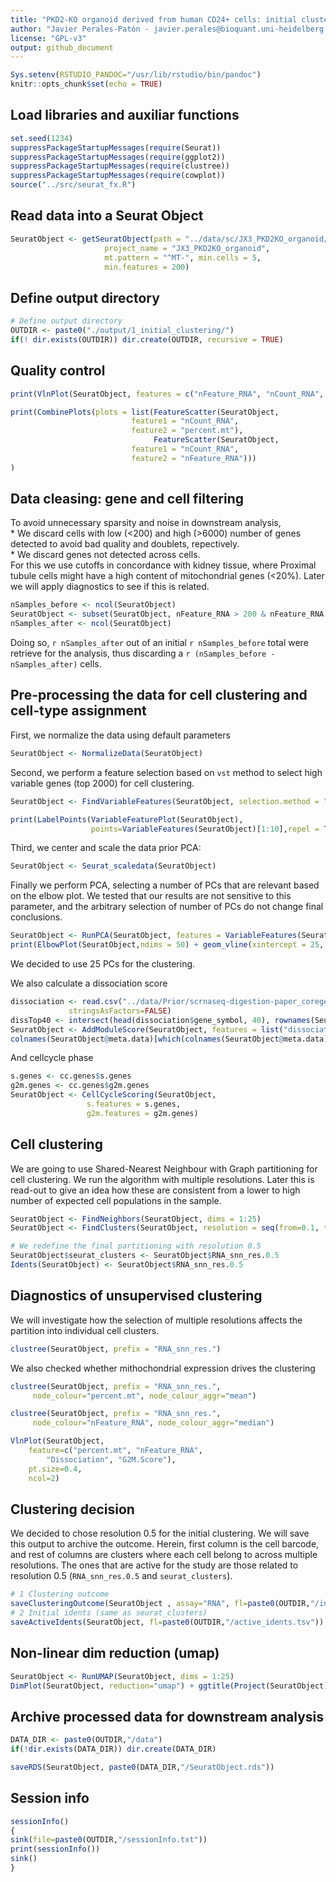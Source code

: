 ```yaml
---
title: "PKD2-KO organoid derived from human CD24+ cells: initial clustering"
author: "Javier Perales-Patón - javier.perales@bioquant.uni-heidelberg.de - ORCID: 0000-0003-0780-6683" 
license: "GPL-v3"
output: github_document
---
```


```r
Sys.setenv(RSTUDIO_PANDOC="/usr/lib/rstudio/bin/pandoc")
knitr::opts_chunk$set(echo = TRUE)
```

## Load libraries and auxiliar functions

```r
set.seed(1234)
suppressPackageStartupMessages(require(Seurat))
suppressPackageStartupMessages(require(ggplot2))
suppressPackageStartupMessages(require(clustree))
suppressPackageStartupMessages(require(cowplot))
source("../src/seurat_fx.R")
```

## Read data into a Seurat Object
```r
SeuratObject <- getSeuratObject(path = "../data/sc/JX3_PKD2KO_organoid/filtered_feature_bc_matrix/",
                     project_name = "JX3_PKD2KO_organoid", 
                     mt.pattern = "^MT-", min.cells = 5, 
                     min.features = 200)
```


## Define output directory
```r
# Define output directory
OUTDIR <- paste0("./output/1_initial_clustering/")
if(! dir.exists(OUTDIR)) dir.create(OUTDIR, recursive = TRUE)
```

## Quality control

```r
print(VlnPlot(SeuratObject, features = c("nFeature_RNA", "nCount_RNA", "percent.mt"), ncol = 3))

print(CombinePlots(plots = list(FeatureScatter(SeuratObject, 
					       feature1 = "nCount_RNA", 
					       feature2 = "percent.mt"),
                                FeatureScatter(SeuratObject, 
					       feature1 = "nCount_RNA", 
					       feature2 = "nFeature_RNA")))
)
```

## Data cleasing: gene and cell filtering
To avoid unnecessary sparsity and noise in downstream analysis,    
* We discard cells with low (<200) and high (>6000) number of genes detected to 
avoid bad quality and doublets, repectively.    
* We discard genes not detected across cells.    
For this we use cutoffs in concordance with kidney tissue, where Proximal tubule
cells might have a high content of mitochondrial genes (<20%). Later we will
apply diagnostics to see if this is related.

```r
nSamples_before <- ncol(SeuratObject)
SeuratObject <- subset(SeuratObject, nFeature_RNA > 200 & nFeature_RNA < 6000 & percent.mt < 20)
nSamples_after <- ncol(SeuratObject)
```

Doing so, `r nSamples_after` out of an initial `r nSamples_before` total were retrieve
for the analysis, thus discarding a `r (nSamples_before - nSamples_after)` cells.

## Pre-processing the data for cell clustering and cell-type assignment
First, we normalize the data using default parameters
```r
SeuratObject <- NormalizeData(SeuratObject)
```

Second, we perform a feature selection based on `vst` method to select 
high variable genes (top 2000) for cell clustering.
```r
SeuratObject <- FindVariableFeatures(SeuratObject, selection.method = "vst", nfeatures = 2000)

print(LabelPoints(VariableFeaturePlot(SeuratObject),
                  points=VariableFeatures(SeuratObject)[1:10],repel = TRUE))
```

Third, we center and scale the data prior PCA:

```r
SeuratObject <- Seurat_scaledata(SeuratObject)
```

Finally we perform PCA, selecting a number of PCs that are relevant based on the
elbow plot. We tested that our results are not sensitive to this parameter, and
the arbitrary selection of number of PCs do not change final conclusions.
```r
SeuratObject <- RunPCA(SeuratObject, features = VariableFeatures(SeuratObject), npcs = 50)
print(ElbowPlot(SeuratObject,ndims = 50) + geom_vline(xintercept = 25, col="red"))
```

We decided to use 25 PCs for the clustering.

We also calculate a dissociation score
```r
dissociation <- read.csv("../data/Prior/scrnaseq-digestion-paper_coregene_df-FALSE-v3.csv",
			 stringsAsFactors=FALSE)
dissTop40 <- intersect(head(dissociation$gene_symbol, 40), rownames(SeuratObject))
SeuratObject <- AddModuleScore(SeuratObject, features = list("dissociation"=dissTop40))
colnames(SeuratObject@meta.data)[which(colnames(SeuratObject@meta.data)=="Cluster1")] <- "Dissociation"
```

And cellcycle phase
```r
s.genes <- cc.genes$s.genes
g2m.genes <- cc.genes$g2m.genes
SeuratObject <- CellCycleScoring(SeuratObject,
				 s.features = s.genes,
				 g2m.features = g2m.genes)
```



## Cell clustering
We are going to use Shared-Nearest Neighbour with Graph partitioning for cell clustering.
We run the algorithm with multiple resolutions. Later this is read-out to give 
an idea how these are consistent from a lower to high number of expected cell populations
in the sample.   

```r
SeuratObject <- FindNeighbors(SeuratObject, dims = 1:25)
SeuratObject <- FindClusters(SeuratObject, resolution = seq(from=0.1, to=1, by=0.1))

# We redefine the final partitioning with resolution 0.5
SeuratObject$seurat_clusters <- SeuratObject$RNA_snn_res.0.5 
Idents(SeuratObject) <- SeuratObject$RNA_snn_res.0.5 
```

## Diagnostics of unsupervised clustering

We will investigate how the selection of multiple resolutions affects the partition
into individual cell clusters.
```r
clustree(SeuratObject, prefix = "RNA_snn_res.")
```

We also checked whether mithochondrial expression drives the clustering
```r
clustree(SeuratObject, prefix = "RNA_snn_res.", 
	 node_colour="percent.mt", node_colour_aggr="mean")
```

```r
clustree(SeuratObject, prefix = "RNA_snn_res.", 
	 node_colour="nFeature_RNA", node_colour_aggr="median")
```

```r
VlnPlot(SeuratObject, 
	feature=c("percent.mt", "nFeature_RNA", 
		"Dissociation", "G2M.Score"), 
	pt.size=0.4,
	ncol=2)
```

## Clustering decision

We decided to chose resolution 0.5 for the initial clustering. We will save this 
output to archive the outcome. Herein, first column is the cell 
barcode, and rest of columns are clusters where each cell belong to across 
multiple resolutions. The ones that are active for the study are those related to
resolution 0.5 (`RNA_snn_res.0.5` and `seurat_clusters`).

```r
# 1 Clustering outcome
saveClusteringOutcome(SeuratObject , assay="RNA", fl=paste0(OUTDIR,"/init_clustering.tsv"))
# 2 Initial idents (same as seurat_clusters)
saveActiveIdents(SeuratObject, fl=paste0(OUTDIR,"/active_idents.tsv"))
```

## Non-linear dim reduction (umap)
```r
SeuratObject <- RunUMAP(SeuratObject, dims = 1:25)
DimPlot(SeuratObject, reduction="umap") + ggtitle(Project(SeuratObject))
```

## Archive processed data for downstream analysis
```r
DATA_DIR <- paste0(OUTDIR,"/data")
if(!dir.exists(DATA_DIR)) dir.create(DATA_DIR)
```

```r
saveRDS(SeuratObject, paste0(DATA_DIR,"/SeuratObject.rds"))
```                                                                                                                                                                                                         

## Session info

```r
sessionInfo()
{                                                                                                                                                                                                           
sink(file=paste0(OUTDIR,"/sessionInfo.txt"))
print(sessionInfo())
sink()
}
```
